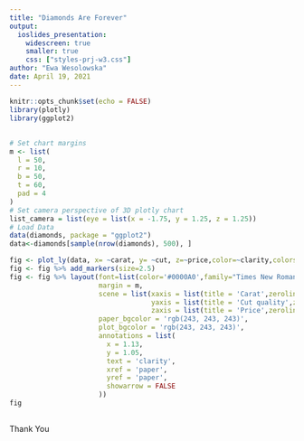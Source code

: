 ```yaml
---
title: "Diamonds Are Forever"
output: 
  ioslides_presentation:
    widescreen: true
    smaller: true
    css: ["styles-prj-w3.css"]
author: "Ewa Wesolowska"
date: April 19, 2021
---
```


```r
knitr::opts_chunk$set(echo = FALSE)
library(plotly)
library(ggplot2)
```

## 

```r

# Set chart margins
m <- list(
  l = 50,
  r = 10,
  b = 50,
  t = 60,
  pad = 4
)
# Set camera perspective of 3D plotly chart
list_camera = list(eye = list(x = -1.75, y = 1.25, z = 1.25))
# Load Data
data(diamonds, package = "ggplot2")
data<-diamonds[sample(nrow(diamonds), 500), ]

fig <- plot_ly(data, x= ~carat, y= ~cut, z=~price,color=~clarity,colors=c('#666666','#BF5B17','#F0027F','#386CB0','#FFFF99','#FDC086','#BEAED4','#7FC97F'),width = 800, height = 600)
fig <- fig %>% add_markers(size=2.5)
fig <- fig %>% layout(font=list(color='#0000A0',family="Times New Roman"),title='Diamonds By Cut, Carat and Price',
                      margin = m,
                      scene = list(xaxis = list(title = 'Carat',zerolinewidth = 1,ticklen = 6,gridwidth = 2),
                                   yaxis = list(title = 'Cut quality',zerolinewidth = 1,ticklen = 6,gridwidth = 2),
                                   zaxis = list(title = 'Price',zerolinewidth = 1,ticklen = 6,gridwidth = 2), camera = list_camera),
                      paper_bgcolor = 'rgb(243, 243, 243)',
                      plot_bgcolor = 'rgb(243, 243, 243)',
                      annotations = list(
                        x = 1.13,
                        y = 1.05,
                        text = 'clarity',
                        xref = 'paper',
                        yref = 'paper',
                        showarrow = FALSE
                      ))
fig
```

## 

Thank You 


